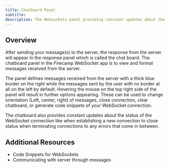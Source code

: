 ```yaml
---
title: Chatboard Panel
subtitle:
description: The Websockets panel providing constant updates about the status of your WebSocket connection
---
```


## Overview

After sending your message(s) to the server, the response from the server will appear in the response panel which is called the chat board. The chatboard panel in the Firecamp WebSocket app is to view and format messages received from the server.

The panel defines messages received from the server with a thick blue border on the right while the messages sent by the user with no border at all on the left by default. Hovering the mouse on the top right side of the panel will result in further options appearing. These can be used to change orientation (Left, center, right) of messages, close connection, clear chatboard, or generate code snippets of your WebSocket connection.

The chatboard also provides constant updates about the status of the WebSocket connection like when establishing a new connection to close status when terminating connections to any errors that come in between.


## Additional Resources
- Code Snippets for WebSockets
- Communicating with server through messages
